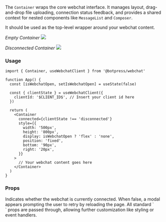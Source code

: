 
The `Container` wraps the core webchat interface.
It manages layout, drag-and-drop file uploading, connection status feedback, and provides a shared context for nested components like `MessageList` and `Composer`.

It should be used as the top-level wrapper around your webchat content.

_Empty Container_
<img src="../../assets/webchat-components_component-library_container.png" />

_Disconnected Container_
<img src="../../assets/webchat-components_component-library_container-disconnected.png" />

### Usage

```tsx
import { Container, useWebchatClient } from '@botpress/webchat'

function App() {
  const [isWebchatOpen, setIsWebchatOpen] = useState(false)

  const { clientState } = useWebchatClient({
    clientId: '$CLIENT_ID$', // Insert your client id here
  })

  return (
    <Container
      connected={clientState !== 'disconnected'}
      style={{
        width: '500px',
        height: '800px',
        display: isWebchatOpen ? 'flex' : 'none',
        position: 'fixed',
        bottom: '90px',
        right: '20px',
      }}
    >
      // Your webchat content goes here
    </Container>
  )
}
```

### Props

<ResponseField name="connected" type="boolean">
  Indicates whether the webchat is currently connected. When false, a modal appears prompting the user to retry by
  reloading the page.
</ResponseField>

<ResponseField name="...props" type="ComponentProps<'div'>">
  All standard `<div>` props are passed through, allowing further customization like styling or event handlers.
</ResponseField>
